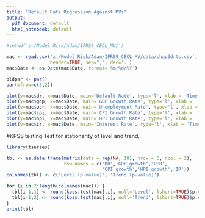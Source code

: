 ```yaml
---
title: "Default Rate Regression Against MVs"
output:
  pdf_document: default
  html_notebook: default
---
```


```R
#setwd('z:/Model Risk/Adam/IFRS9_CECL_MV/')

mac <- read.csv('z:/Model Risk/Adam/IFRS9_CECL_MV/data/chap3drts.csv', 
                header=TRUE, sep=",", dec='.')
mac$Date <- as.Date(mac$Date, format='%m/%d/%Y')

oldpar <- par()
par(mfrow=c(3,2))

plot(y=mac$dr, x=mac$Date, main='Default Rate', type='l', xlab = 'Time')
plot(y=mac$gdp, x=mac$Date, main='GDP Growth Rate', type='l', xlab = 'Time')
plot(y=mac$uer, x=mac$Date, main='Unemployment Rate', type='l', xlab = 'Time')
plot(y=mac$cpi, x=mac$Date, main='CPI Growth Rate', type='l', xlab = 'Time')
plot(y=mac$hpi, x=mac$Date, main='HPI Growth Rate', type='l', xlab = 'Time')
plot(y=mac$ir, x=mac$Date, main='Interest Rate', type='l', xlab = 'Time')

```
\newpage
#KPSS testing
Test for stationarity of level and trend.
```R
library(tseries)

tbl <- as.data.frame(matrix(data = rep(NA, 18), nrow = 6, ncol = 2),
                     row.names = c('DR','GDP_growth','UER',
                                   'CPI_growth','HPI_growth','IR'))
colnames(tbl) <- c('Level (p-value)', 'Trend (p-value)')

for (i in 2:length(colnames(mac))) {
  tbl[i-1,1] <- round(kpss.test(mac[,i], null='Level', lshort=TRUE)$p.value,3)
  tbl[i-1,2] <- round(kpss.test(mac[,i], null='Trend', lshort=TRUE)$p.value,3)
}
print(tbl)

```